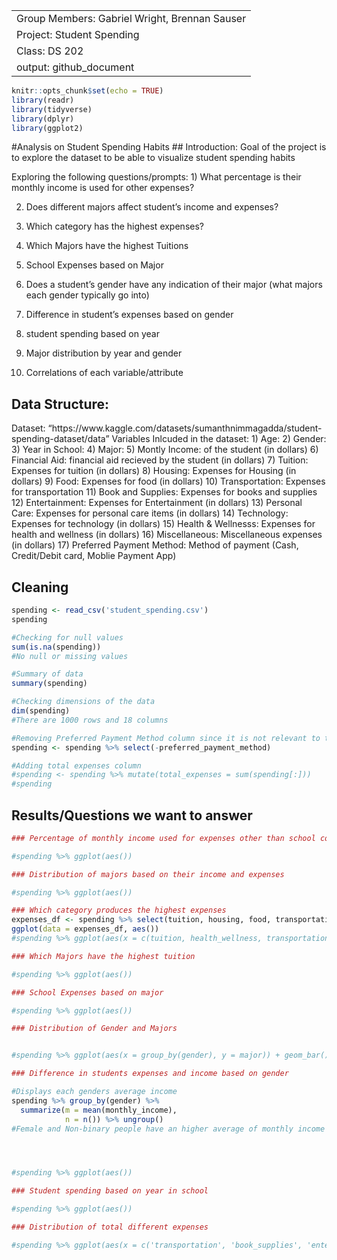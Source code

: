 -------
Group Members: Gabriel Wright, Brennan Sauser
Project: Student Spending
Class: DS 202
output: github_document
-------

```r
knitr::opts_chunk$set(echo = TRUE)
library(readr)
library(tidyverse)
library(dplyr)
library(ggplot2)
```

#Analysis on Student Spending Habits
## Introduction:
Goal of the project is to explore the dataset to be able to visualize student spending habits

Exploring the following questions/prompts:
1) What percentage is their monthly income is used for other expenses?

2) Does different majors affect student's income and expenses?

3) Which category has the highest expenses?

4) Which Majors have the highest Tuitions

5) School Expenses based on Major

6) Does a student's gender have any indication of their major (what majors each gender typically go into)

7) Difference in student's expenses based on gender

8) student spending based on year

9) Major distribution by year and gender

10) Correlations of each variable/attribute

## Data Structure:
Dataset: "https://www.kaggle.com/datasets/sumanthnimmagadda/student-spending-dataset/data"
Variables Inlcuded in the dataset:
1) Age:
2) Gender:
3) Year in School:
4) Major:
5) Montly Income: of the student (in dollars)
6) Financial Aid: financial aid recieved by the student (in dollars)
7) Tuition: Expenses for tuition (in dollars)
8) Housing: Expenses for Housing (in dollars)
9) Food: Expenses for food (in dollars)
10) Transportation: Expenses for transportation
11) Book and Supplies: Expenses for books and supplies
12) Entertainment: Expenses for Entertainment (in dollars)
13) Personal Care: Expenses for personal care items (in dollars)
14) Technology: Expenses for technology (in dollars)
15) Health & Wellnesss: Expenses for health and wellness (in dollars)
16) Miscellaneous: Miscellaneous expenses (in dollars)
17) Preferred Payment Method: Method of payment (Cash, Credit/Debit card, Moblie Payment App)

## Cleaning
``` r
spending <- read_csv('student_spending.csv')
spending
```

``` r
#Checking for null values
sum(is.na(spending))
#No null or missing values

#Summary of data
summary(spending)

#Checking dimensions of the data
dim(spending)
#There are 1000 rows and 18 columns

#Removing Preferred Payment Method column since it is not relevant to the questions we want to answer
spending <- spending %>% select(-preferred_payment_method)

#Adding total expenses column
#spending <- spending %>% mutate(total_expenses = sum(spending[:]))
#spending
```
## Results/Questions we want to answer
``` r
### Percentage of monthly income used for expenses other than school costs

#spending %>% ggplot(aes())
```

``` r
### Distribution of majors based on their income and expenses

#spending %>% ggplot(aes())
```

``` r
### Which category produces the highest expenses
expenses_df <- spending %>% select(tuition, housing, food, transportation, books_supplies, entertainment, personal_care, technology, health_wellness, miscellaneous)
ggplot(data = expenses_df, aes())
#spending %>% ggplot(aes(x = c(tuition, health_wellness, transportation))) + geom_col()
```

``` r
### Which Majors have the highest tuition 

#spending %>% ggplot(aes())
```

``` r
### School Expenses based on major

#spending %>% ggplot(aes())
```

``` r
### Distribution of Gender and Majors


#spending %>% ggplot(aes(x = group_by(gender), y = major)) + geom_bar() 
```

``` r
### Difference in students expenses and income based on gender

#Displays each genders average income
spending %>% group_by(gender) %>%
  summarize(m = mean(monthly_income),
            n = n()) %>% ungroup()
#Female and Non-binary people have an higher average of monthly income than men




#spending %>% ggplot(aes())
```

``` r
### Student spending based on year in school

#spending %>% ggplot(aes())
```

``` r
### Distribution of total different expenses 

#spending %>% ggplot(aes(x = c('transportation', 'book_supplies', 'entertainment')) + geom_point()
```
